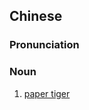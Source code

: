 {{also|纸老虎}}
==Chinese==
{{zh-forms|s=纸老虎|type=12}}
{{wikipedia|lang=zh}}

===Pronunciation===
{{zh-pron
|m=zhǐlǎohǔ
|c=zi2 lou5 fu2
|cat=n
}}

===Noun===
{{zh-noun}}

# {{lb|zh|literal|and|figurative}} [[paper tiger]]